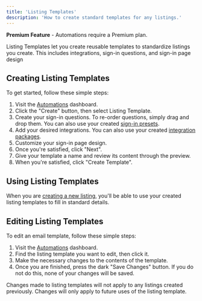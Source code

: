 ```yaml
---
title: 'Listing Templates'
description: 'How to create standard templates for any listings.'
---
```


<Tip>**Premium Feature** - Automations require a Premium plan.</Tip>

Listing Templates let you create reusable templates to standardize listings you create. This includes integrations, sign-in questions, and  sign-in page design

## Creating Listing Templates

To get started, follow these simple steps:
1. Visit the [Automations](https://listingopen.com/automations) dashboard.
2. Click the "Create" button, then select Listing Template.
3. Create your sign-in questions. To re-order questions, simply drag and drop them. You can also use your created [sign-in presets](/automations/sign-in-presets).
4. Add your desired integrations. You can also use your created [integration packages](/automations/integration-packages).
5. Customize your sign-in page design.
4. Once you're satisfied, click "Next".
5. Give your template a name and review its content through the preview.
6. When you're satisfied, click "Create Template".

## Using Listing Templates

When you are [creating a new listing](/listings/create), you'll be able to use your created listing templates to fill in standard details.

## Editing Listing Templates

To edit an email template, follow these simple steps:
1. Visit the [Automations](https://listingopen.com/automations) dashboard.
2. Find the listing template you want to edit, then click it.
3. Make the necessary changes to the contents of the template.
4. Once you are finished, press the dark "Save Changes" button. If you do not do this, none of your changes will be saved.

<Warning>Changes made to listing templates will not apply to any listings created previously. Changes will only apply to future uses of the listing template.</Warning>

